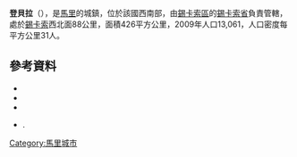 '''登貝拉'''（{{lang-fr|Dembela}}），是[[馬里|馬里]]的城鎮，位於該國西南部，由[[錫卡索區|錫卡索區]]的[[錫卡索省|錫卡索省]]負責管轄，處於[[錫卡索|錫卡索]]西北面88公里，面積426平方公里，2009年人口13,061，人口密度每平方公里31人。

==參考資料==
*{{citation | contribution= Common and Fundamental Operational Datasets Registry: Mali | publisher= United Nations Office for the Coordination of Humanitarian Affairs | url= http://cod.humanitarianresponse.info/country-region/mali | access-date= 2015-07-19 | title= 存档副本 | archive-url= https://web.archive.org/web/20121214211137/http://cod.humanitarianresponse.info/country-region/Mali | archive-date= 2012-12-14 | dead-url= yes }}
*{{citation | url=http://instat.gov.ml/documentation/sikasso.pdf | publisher=République de Mali: Institut National de la Statistique | title=Resultats Provisoires RGPH 2009 (Région de Sikasso) | language=fr | accessdate=2015-07-19 | archive-date=2012-09-19 | archive-url=https://www.webcitation.org/6AnYveESp?url=http://instat.gov.ml/documentation/sikasso.pdf | dead-url=no }}
*{{citation | title=Communes de la Région de Sikasso | publisher=Ministère de l’administration territoriale et des collectivités locales, République du Mali | url=http://www.matcl.gov.ml/pdf/ComRegSikasso.pdf | language=fr | deadurl=yes | archiveurl=https://www.webcitation.org/6AnZ7FgpR?url=http://www.matcl.gov.ml/pdf/ComRegSikasso.pdf | archivedate=2012-09-19 }}
*{{citation | title=Plan de Sécurité Alimentaire Commune Rurale de Dembella 2006-2010 | publisher=Commissariat à la Sécurité Alimentaire, République du Mali, USAID-Mali | year=2006 | url=http://www.aec.msu.edu/fs2/mali_fd_strtgy/plans/sikasso/sikasso/psa_dembella.pdf | language=fr | deadurl=yes | archiveurl=https://web.archive.org/web/20120921090914/http://www.aec.msu.edu/fs2/mali_fd_strtgy/plans/sikasso/sikasso/psa_dembella.pdf | archivedate=2012年9月21日 | df= }}.

{{Coord|11|43|40|N|6|21|40|W|display=title}}

{{錫卡索區}}

[[Category:馬里城市|Category:馬里城市]]


{{Mali-geo-stub}}
